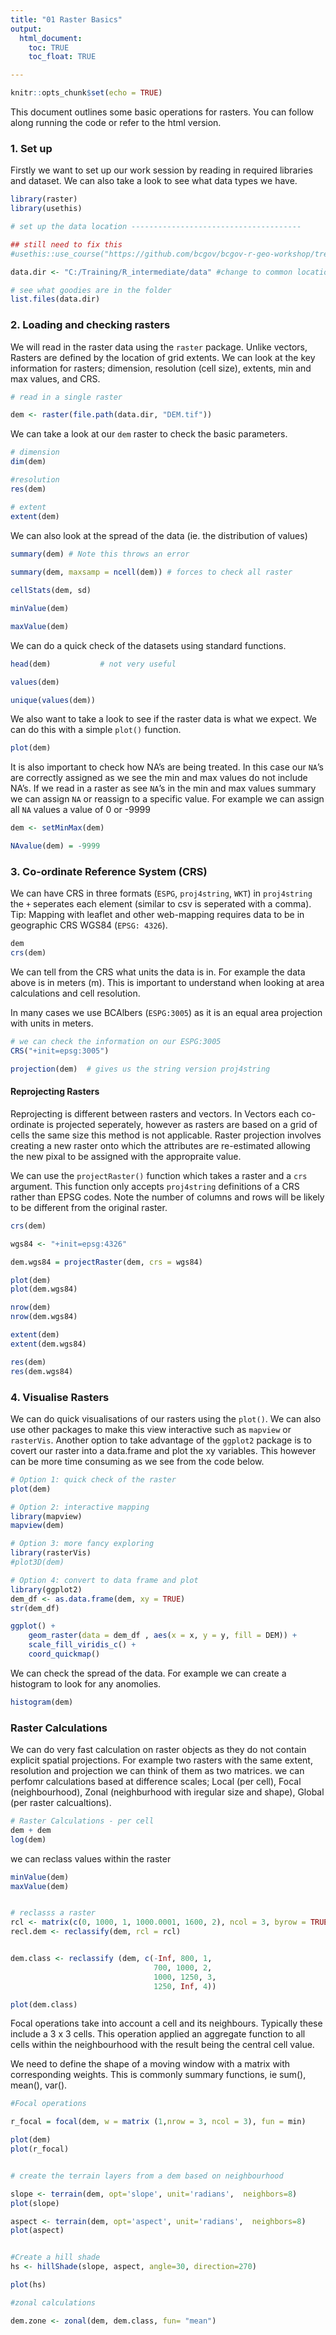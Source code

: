 ```yaml
---
title: "01 Raster Basics"
output: 
  html_document:
    toc: TRUE
    toc_float: TRUE

---
```

<!--
Copyright 2019 Province of British Columbia

Licensed under the Apache License, Version 2.0 (the "License");
you may not use this file except in compliance with the License.
You may obtain a copy of the License at

http://www.apache.org/licenses/LICENSE-2.0

Unless required by applicable law or agreed to in writing, software distributed under the License is distributed on an "AS IS" BASIS,
WITHOUT WARRANTIES OR CONDITIONS OF ANY KIND, either express or implied.
See the License for the specific language governing permissions and limitations under the License.
-->


```r
knitr::opts_chunk$set(echo = TRUE)
```

This document outlines some basic operations for rasters. You can follow along running the code or refer to the html version. 


### 1. Set up 
Firstly we want to set up our work session by reading in required libraries and dataset. We can also take a look to see what data types we have.  

```r

library(raster)
library(usethis)

# set up the data location --------------------------------------

## still need to fix this 
#usethis::use_course("https://github.com/bcgov/bcgov-r-geo-workshop/tree/master/data/20191106_Day_2_PM_Raster/data1.zip") 

data.dir <- "C:/Training/R_intermediate/data" #change to common location

# see what goodies are in the folder 
list.files(data.dir)

```

### 2. Loading and checking rasters 

We will read in the raster data using the `raster` package. Unlike vectors, Rasters are defined by the location of grid extents. We can look at the key information for rasters; dimension, resolution (cell size), extents, min and max values, and CRS. 

```r
# read in a single raster 

dem <- raster(file.path(data.dir, "DEM.tif"))

```

We can take a look at our `dem` raster to check the basic parameters.

```r
# dimension 
dim(dem)

#resolution 
res(dem)

# extent
extent(dem)

```

We can also look at the spread of the data (ie. the distribution of values)

```r
summary(dem) # Note this throws an error 
 
summary(dem, maxsamp = ncell(dem)) # forces to check all raster 

cellStats(dem, sd)

minValue(dem)

maxValue(dem)

```

We can do a quick check of the datasets using standard functions. 

```r
head(dem)           # not very useful

values(dem)

unique(values(dem))

```

We also want to take a look to see if the raster data is what we expect. We can do this with a simple `plot()` function. 

```r
plot(dem)

```

It is also important to check how NA's are being treated. In this case our `NA`'s are correctly assigned as we see the min and max values do not include NA's. If we read in a raster as see `NA`'s in the min and max values summary we can assign `NA` or reassign to a specific value. For example we can assign all `NA` values a value of 0 or -9999


```r
dem <- setMinMax(dem)  

NAvalue(dem) = -9999

```


### 3. Co-ordinate Reference System (CRS)

We can have CRS in three formats (`ESPG`, `proj4string`, `WKT`) in `proj4string` the `+` seperates each element (similar to csv is seperated with a comma). Tip: Mapping with leaflet and other web-mapping requires data to be in geographic CRS WGS84 (`EPSG: 4326`).

```r
dem
crs(dem)

```

We can tell from the CRS what units the data is in. For example the data above is in meters (m). 
This is important to understand when looking at area calculations and cell resolution. 

In many cases we use BCAlbers (`ESPG:3005`) as it is an equal area projection with units in meters. 

```r

# we can check the information on our ESPG:3005
CRS("+init=epsg:3005")

projection(dem)  # gives us the string version proj4string

```


#### Reprojecting Rasters

Reprojecting is different between rasters and vectors. In Vectors each co-ordinate is projected seperately, however as rasters are based on a grid of cells the same size this method is not applicable. Raster projection involves creating a new raster onto which the attributes are re-estimated allowing the new pixal to be assigned with the appropraite value. 

We can use the `projectRaster()` function which takes a raster and a `crs` argument. This function only accepts `proj4string` definitions of a CRS rather than EPSG codes. Note the number of columns and rows will be likely to be different from the original raster. 


```r
crs(dem)

wgs84 <- "+init=epsg:4326"

dem.wgs84 = projectRaster(dem, crs = wgs84)

plot(dem)
plot(dem.wgs84)

nrow(dem)
nrow(dem.wgs84)

extent(dem)
extent(dem.wgs84)

res(dem)
res(dem.wgs84)

```



### 4. Visualise Rasters 

We can do quick visualisations of our rasters using the `plot()`. We can also use other packages to make this view interactive such as `mapview` or `rasterVis`. Another option to take advantage of the `ggplot2` package is to covert our raster into a data.frame and plot the xy variables. This however can be more time consuming as we see from the code below.


```r
# Option 1: quick check of the raster 
plot(dem)

# Option 2: interactive mapping 
library(mapview)
mapview(dem)

# Option 3: more fancy exploring 
library(rasterVis)
#plot3D(dem)

# Option 4: convert to data frame and plot 
library(ggplot2)
dem_df <- as.data.frame(dem, xy = TRUE)
str(dem_df)

ggplot() +
    geom_raster(data = dem_df , aes(x = x, y = y, fill = DEM)) +
    scale_fill_viridis_c() +
    coord_quickmap()

```

We can check the spread of the data. For example we can create a histogram to look for any anomolies.

```r
histogram(dem)

```


### Raster Calculations 

We can do very fast calculation on raster objects as they do not contain explicit spatial projections. For example two rasters with the same extent, resolution and projection we can think of them as two matrices. we can perfomr calculations based at difference scales; Local (per cell), Focal (neighbourhood), Zonal (neighburhood with iregular size and shape), Global (per raster calcualtions). 


```r
# Raster Calculations - per cell 
dem + dem 
log(dem)

```

we can reclass values within the raster 

```r

minValue(dem)
maxValue(dem)


# reclasss a raster 
rcl <- matrix(c(0, 1000, 1, 1000.0001, 1600, 2), ncol = 3, byrow = TRUE)
recl.dem <- reclassify(dem, rcl = rcl)


dem.class <- reclassify (dem, c(-Inf, 800, 1,
                                700, 1000, 2, 
                                1000, 1250, 3, 
                                1250, Inf, 4))

plot(dem.class)

```


Focal operations take into account a cell and its neighbours. Typically these include a 3 x 3 cells. This operation applied an aggregate function to all cells within the neighbourhood with the result being the central cell value. 

We need to define the shape of a moving window with a matrix with corresponding weights. This is commonly summary functions, ie sum(), mean(), var().

```r

#Focal operations

r_focal = focal(dem, w = matrix (1,nrow = 3, ncol = 3), fun = min)

plot(dem)
plot(r_focal)


# create the terrain layers from a dem based on neighbourhood

slope <- terrain(dem, opt='slope', unit='radians',  neighbors=8)
plot(slope)

aspect <- terrain(dem, opt='aspect', unit='radians',  neighbors=8)
plot(aspect)


#Create a hill shade 
hs <- hillShade(slope, aspect, angle=30, direction=270)

plot(hs)

```


```r
#zonal calculations 

dem.zone <- zonal(dem, dem.class, fun= "mean")

```

